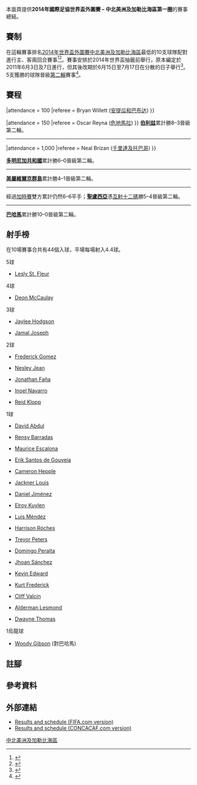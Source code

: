 {{Pathnav|2014年世界盃足球賽|2014年世界盃外圍賽|2014年世界盃外圍賽 (中北美洲及加勒比海區)|frame=3}}
本面頁提供'''2014年國際足協世界盃外圍賽 – 中北美洲及加勒比海區第一圈'''的賽事總結。

== 賽制 ==
在這輪賽事排名[[2014年世界盃外圍賽_(中北美洲及加勒比海區)|2014年世界盃外圍賽中北美洲及加勒比海區]]最低的10支球隊配對進行主、客兩回合賽事<ref name="CONCACAF draw">{{Cite web |url=http://www.fifa.com/mm/document/tournament/loc/01/44/46/33/2014fwc_drawprocedures_northcentralamericacaribbean.pdf |title=2014 FIFA World Cup Brazil–Preliminary Competition Format and Draw Procedure–North, Central and Caribbean Zone |accessdate=2011-11-30 |archive-date=2011-11-20 |archive-url=https://web.archive.org/web/20111120121203/http://www.fifa.com/mm/document/tournament/loc/01/44/46/33/2014fwc_drawprocedures_northcentralamericacaribbean.pdf |dead-url=no }}</ref><ref>{{cite news |url=http://www.fifa.com/worldcup/news/newsid=1424713/index.html |title=Play-off matches in CONCACAF |work=fifa.com |publisher=FIFA |date=26 April 2011 |accessdate=26 April 2011 |archive-date=2014-07-08 |archive-url=https://web.archive.org/web/20140708212308/http://www.fifa.com/worldcup/news/newsid=1424713/index.html |dead-url=no }}</ref>。賽事安排於2014年世界盃抽籤前舉行，原本編定於2011年6月3日及7日進行，但其後改期於6月15日至7月17日在分散的日子舉行<ref>{{cite news |url=http://www.concacaf.com/page/WCQ/NewsDetail/0,,12813~2375767,00.html |title=Montserrat-Belize to open World Cup qualifying |work=CONCACAF.com |publisher=CONCACAF |date=13 June 2011 |accessdate=13 June 2011 |deadurl=yes |archiveurl=https://web.archive.org/web/20110618011331/http://www.concacaf.com/page/WCQ/NewsDetail/0,,12813~2375767,00.html |archivedate=2011年6月18日 }}</ref>。5支獲勝的球隊晉級[[2014年世界盃外圍賽中北美洲及加勒比海區第二輪|第二輪]]賽事<ref>{{cite news|url=http://www.fifa.com/worldcup/preliminaries/nccamerica/matches/index.html|title=Concacaf Fixtures|work=fifa.com|publisher=FIFA|date=8 June 2011|accessdate=8 June 2011|archive-date=2011-12-02|archive-url=https://web.archive.org/web/20111202202058/http://www.fifa.com/worldcup/preliminaries/nccamerica/matches/index.html|dead-url=no}}</ref>。

== 賽程 ==
<div id="Montserrat v Belize">{{footballbox
|date = 2011年6月15日
|time = 18:00 [[UTC–4|UTC–4]]
|team1 = {{fb-rt|MSR}}
|score = 2–5
|report = [http://www.fifa.com/worldcup/preliminaries/nccamerica/matches/round=258091/match=300163072/report.html 報告]
|team2 = {{fb|BLZ|1981}}
|goals1 = [[Jaylee_Hodgson|Hodgson]] {{goal|44||86}}
|goals2 = [[Deon_McCaulay|McCaulay]] {{goal|24||75||83}} <br> [[Harrison_Róches|Róches]] {{goal|50}} <br> [[Elroy_Kuylen|Kuylen]] {{goal|53}}
|stadium = Ato Boldon Stadium，库瓦 <br>([[千里達及托巴哥|千里達及托巴哥]]){{#tag:ref|[[蒙塞拉特島|蒙塞拉特島]]島上並沒有合符國際賽規格的設施，因而移師到[[千里達及托巴哥|千里達及托巴哥]]進行主場賽事<ref>{{cite web |url=http://www.fifa.com/worldcup/news/newsid=1451305/index.html |title=Minnows take marks on the road to Rio |work=FIFA.com |publisher=Fédération Internationale de Football Association |date=13 June 2011 |accessdate=14 June 2011 |archive-date=2011-07-22 |archive-url=https://web.archive.org/web/20110722172920/http://www.fifa.com/worldcup/news/newsid=1451305/index.html |dead-url=no }}</ref>。|group="note"|name="Montserrat"}}
|attendance = 100
|referee = Bryan Willett ([[安提瓜和巴布達足球協會|安提瓜和巴布达]]) 
}}

<div id="Belize v Montserrat">{{footballbox
|date = 2011年7月17日
|time = 16:00 [[UTC–6|UTC–6]]
|team1 = {{fb-rt|BLZ|1981}}
|score = 3–1
|report = [http://www.fifa.com/worldcup/preliminaries/nccamerica/matches/round=258091/match=300166902/report.html 報告]
|team2 = {{fb|MSR}}
|goals1 = [[Daniel_Jiménez_(footballer)|Jiménez]] {{goal|23}} <br> [[Deon_McCaulay|McCaulay]] {{goal|59}} <br> [[Luis_Méndez_(Belizean_footballer)|Méndez]] {{goal|61}}
|goals2 = [[Jaylee_Hodgson|Hodgson]] {{goal|58}}
|stadium = Estadio Olímpico，[[圣佩德罗苏拉|圣佩德罗苏拉]] <br>([[洪都拉斯|洪都拉斯]]){{#tag:ref|次回定於2011年6月19日在[[貝爾墨邦|貝爾墨邦]]的「FFB Field」舉行，但由於政府嚴重干涉足球行政，[[國際足協|國際足協]]緊急委員會於6月17日暫停伯利茲足球協會的會席<ref>[http://www.fifa.com/worldcup/media/newsid=1454212/index.html Suspension of the Football Federation of Belize]</ref>。如情況回復正常及伯利茲足球協會獲得恢復會席，賽事重編於7月10日後舉行；否則伯利茲將會被擯出局<ref>[http://www.concacaf.com/page/WCQ/NewsDetail/0,,12813~2378342,00.html Belize-Montserrat qualifier postponed] {{webarchive|url=https://web.archive.org/web/20110619202459/http://www.concacaf.com/page/WCQ/NewsDetail/0%2C%2C12813~2378342%2C00.html |date=2011-06-19 }}</ref>。7月7日國際足協宣佈暫緩停賽令，賽事可於7月17日前在[[伯利茲|伯利茲]]境外進行<ref>[http://www.fifa.com/worldcup/media/newsid=1470955/index.html Suspension of the Football Federation of Belize provisionally lifted]</ref>。伯利茲足球協會安排賽事於[[洪都拉斯|洪都拉斯]][[圣佩德罗苏拉|圣佩德罗苏拉]]的「Estadio Olímpico」上演<ref>[http://www.concacaf.com/page/WCQ/NewsDetail/0,,12813~2388449,00.html Belize to play home qualifier in Honduras] {{webarchive|url=https://web.archive.org/web/20110819003634/http://www.concacaf.com/page/WCQ/NewsDetail/0%2C%2C12813~2388449%2C00.html |date=2011-08-19 }}</ref>。|group="note"|name="Belize"}}
|attendance = 150
|referee = Oscar Reyna ([[危地馬拉國家足球協會|危地馬拉]]) 
}}
'''[[伯利兹國家足球隊|伯利兹]]'''累計勝8–3晉級第二輪。
----
<div id="Anguilla v Dominican Republic">{{footballbox
|date = 2011年7月8日
|time = 15:30 [[UTC–4|UTC–4]]
|team1 = {{fb-rt|AIA}}
|score = 0–2
|report = [http://www.fifa.com/worldcup/preliminaries/nccamerica/matches/round=258091/match=300163736/report.html 報告]
|team2 = {{fb|DOM}}
|goals1 =
|goals2 = [[Domingo_Peralta|Peralta]] {{goal|7}} <br> [[Jonathan_Faña|Faña]] {{goal|42}}
|stadium = Estadio Panamericano，聖克里斯多堡 <br> ([[多明尼加共和國|多明尼加共和國]]){{#tag:ref|[[安圭拉|安圭拉]]島上並沒有合符國際賽規格的設施，因而移師到[[多明尼加共和國|多明尼加共和國]]進行主場賽事<ref>{{cite web |url=http://www.balompiedominicano.com/2011/06/eliminatorias-al-mundial-8-y-10-de.html |title=Eliminatorias al mundial 8 y 10 de julio en el Estadio Panamericano |language=es |publisher=Balompie Dominicano |date=1 June 2011 |accessdate=14 June 2011 |archive-date=2013-10-16 |archive-url=https://web.archive.org/web/20131016073538/http://www.balompiedominicano.com/2011/06/eliminatorias-al-mundial-8-y-10-de.html |dead-url=no }}</ref>。|group="note"|name="Anguilla"}}
|attendance = 1,000
|referee = Neal Brizan ([[千里達及托巴哥足球協會|千里達及托巴哥]]) 
}}

<div id="Dominican Republic v Anguilla">{{footballbox
|date = 2011年7月10日
|time = 15:30 [[UTC–4|UTC–4]]
|team1 = {{fb-rt|DOM}}
|score = 4–0
|report = [http://www.fifa.com/worldcup/preliminaries/nccamerica/matches/round=258091/match=300163767/report.html 報告]
|team2 = {{fb|AIA}}
|goals1 = [[Inoel_Navarro|Navarro]] {{goal|18||42}} <br> [[Jhoan_Sánchez|Sánchez]] {{goal|27}} <br> [[Jonathan_Faña|Faña]] {{goal|58}}
|goals2 = 
|stadium = Estadio Panamericano，聖克里斯多堡
|attendance = 1,500
|referee = Marcos Brea ([[古巴足球協會|古巴]]) 
}}
'''[[多明尼加共和國國家足球隊|多明尼加共和國]]'''累計勝6–0晉級第二輪。
----
<div id="U.S. Virgin Islands v British Virgin Islands">{{footballbox
|date = 2011年7月3日
|time = 16:00 [[UTC–4|UTC–4]]
|team1 = {{fb-rt|VIR}}
|score = 2–0
|report = [http://www.fifa.com/worldcup/preliminaries/nccamerica/matches/round=258091/match=300163741/report.html 報告]
|team2 = {{fb|VGB}}
|goals1 = [[Alderman_Lesmond|Lesmond]] {{goal|7}} <br> [[Reid_Klopp|Klopp]] {{goal|57}}
|goals2 = 
|stadium = Lionel Roberts Park，[[夏洛特阿马利亚|夏洛特阿马利亚]]
|attendance = 350
|referee = Mauricio Navarro ([[加拿大足球協會|加拿]]) 
}}

<div id="British Virgin Islands v U.S. Virgin Islands">{{footballbox
|date = 2011年7月10日
|time = 15:00 [[UTC–4|UTC–4]]
|team1 = {{fb-rt|VGB}}
|score = 1–2
|report = [http://www.fifa.com/worldcup/preliminaries/nccamerica/matches/round=258091/match=300163765/report.html 報告]
|team2 = {{fb|VIR}}
|goals1 = [[Trevor_Peters|Peters]] {{goal|38}}
|goals2 = [[Dwayne_Thomas|Thomas]] {{goal|2}} <br> [[Reid_Klopp|Klopp]] {{goal|90+3}}
|stadium = Sherly Ground，[[罗德城|罗德城]]
|attendance = 600
|referee = Kevin Morrison ([[牙買加足球協會|牙買加]]) 
}}
'''[[美屬維爾京群島足球代表隊|美屬維爾京群島]]'''累計勝4–1晉級第二輪。
----
<div id="Aruba v Saint Lucia">{{footballbox
|date = 2011年7月8日
|time = 20:00 [[UTC–4|UTC–4]]
|team1 = {{fb-rt|ARU}}
|score = 4–2
|report = [http://www.fifa.com/worldcup/preliminaries/nccamerica/matches/round=258091/match=300163731/report.html 報告]
|team2 = {{fb|LCA}}
|goals1 = [[Erik_Santos_de_Gouveia|Santos de Gouveia]] {{goal|13}} <br> [[Maurice_Escalona|Escalona]] {{goal|48}} <br> [[Frederick_Gomez|Gomez]] {{goal|76}} <br> [[David_Abdul|D. Abdul]] {{goal|85}}
|goals2 = [[Kevin_Edward|Edward]] {{goal|20}} <br> [[Cliff_Valcin|Valcin]] {{goal|46}}
|stadium = Trinidad Stadium，[[奥腊涅斯塔德_(阿鲁巴)|奧臘涅斯塔德]]
|attendance = 300
|referee = Nolan Foster ([[開曼群島足球協會|開曼群島]]) 
}}

<div id="Saint Lucia v Aruba">{{footballbox
|date = 2011年7月12日
|time = 15:30 [[UTC–4|UTC–4]]
|team1 = {{fb-rt|LCA}}
|score = 4–2
|aet = yes
|report = [http://www.fifa.com/worldcup/preliminaries/nccamerica/matches/round=258091/match=300163764/report.html 報告] 
|team2 = {{fb|ARU}}
|goals1 = [[Jamal_Joseph_(footballer)|J. Joseph]] {{goal|14||29||71}} <br> [[Kurt_Frederick|Frederick]] {{goal|74}}
|goals2 = [[Frederick_Gomez|Gomez]] {{goal|44}} <br> [[Rensy_Barradas|Barradas]] {{goal|76}}
|stadium = Mindoo Philip Park，[[卡斯特里|卡斯特里]] 
|attendance = 500
|referee = Stanley Lancaster ([[圭亚那足球协会|圭亞那]])}}
{{penshootoutbox
|penalties1 = [[Zaine_Pierre|Pierre]] {{pengoal}}<br />[[Kervin_Nathan_Justin|Justin]] {{pengoal}}<br />[[Kurt_Frederick|Frederick]] {{pengoal}}<br />[[Kevin_Edward|Edward]] {{pengoal}}<br />[[Pernel_Williams|Williams]] {{pengoal}}
|penaltyscore = 5–4
|penalties2 = {{pengoal}} [[Jean_Luc_Bergen|Bergen]]<br />{{pengoal}} [[Raymond_Baten|Baten]]<br />{{pengoal}} [[Rensy_Barradas|Barradas]]<br />{{pengoal}} [[Frederick_Gomez|Gomez]]<br />{{penmiss}} [[Jelano_Cruden|Cruden]]}}
經過[[加時賽|加時賽]]雙方累計仍然6–6平手；'''[[聖盧西亞國家足球隊|聖盧西亞]]'''憑[[互射十二碼|互射十二碼]]勝5–4晉級第二輪。
----
<div id="Turks and Caicos Islands v Bahamas">{{footballbox
|date = 2011年7月2日
|time = 17:00 [[UTC–4|UTC–4]]
|team1 = {{fb-rt|TCA}}
|score = 0–4
|report = [http://www.fifa.com/worldcup/preliminaries/nccamerica/matches/round=258091/match=300163737/report.html 報告]
|team2 = {{fb|BAH}}
|goals1 =
|goals2 = [[Nesley_Jean|Jean]] {{goal|32||61}} <br> [[Cameron_Hepple|Hepple]] {{goal|36|pen.}} <br> [[Jackner_Louis|Louis]] {{goal|90+2}} 
|stadium = National Stadium，普罗维登西亚莱斯岛
|attendance = 1,021
|referee = Hugo Cruz ([[哥斯達黎加足球協會|哥斯達黎加]]) 
}}

<div id="Bahamas v Turks and Caicos Islands">{{footballbox
|date = 2011年7月9日
|time = 16:00 [[UTC–4|UTC–4]]
|team1 = {{fb-rt|BAH}}
|score = 6–0
|report = [http://www.fifa.com/worldcup/preliminaries/nccamerica/matches/round=258091/match=300163766/report.html 報告]
|team2 = {{fb|TCA}}
|goals1 = [[Woody_Gibson|Gibson]] {{goal|4|o.g.}} <br> [[Lesly_St._Fleur|St. Fleur]] {{goal|17||64||73||84||90}}
|goals2 = 
|stadium = Roscow A. L. Davies Soccer Field，[[拿骚_(巴哈马)|拿騷]]
|attendance = 1,600
|referee = Javier Santos ([[波多黎各足球協會|波多黎各]]) 
}}
'''[[巴哈馬足球代表隊|巴哈馬]]'''累計勝10–0晉級第二輪。

==射手榜==
在10場賽事合共有44個入球，平場每場射入4.4球。

;5球
*{{flagicon|BAH}} [[Lesly_St._Fleur|Lesly St. Fleur]]

;4球
*{{flagicon|BLZ|1981}} [[Deon_McCaulay|Deon McCaulay]]

;3球
{{col-begin}}
{{col-3}}
*{{flagicon|MSR}} [[Jaylee_Hodgson|Jaylee Hodgson]]
{{col-3}}
*{{flagicon|LCA}} [[Jamal_Joseph_(footballer)|Jamal Joseph]]
{{col-3}}
{{col-end}}

;2球
{{col-begin}}
{{col-3}}
*{{flagicon|ARU}} [[Frederick_Gomez|Frederick Gomez]]
*{{flagicon|BAH}} [[Nesley_Jean|Nesley Jean]]
{{col-3}}
*{{flagicon|DOM}} [[Jonathan_Faña|Jonathan Faña]]
*{{flagicon|DOM}} [[Inoel_Navarro|Inoel Navarro]]
{{col-3}}
*{{flagicon|VIR}} [[Reid_Klopp|Reid Klopp]]
{{col-end}}

;1球
{{col-begin}}
{{col-3}}
*{{flagicon|ARU}} [[David_Abdul|David Abdul]]
*{{flagicon|ARU}} [[Rensy_Barradas|Rensy Barradas]]
*{{flagicon|ARU}} [[Maurice_Escalona|Maurice Escalona]]
*{{flagicon|ARU}} [[Erik_Santos_de_Gouveia|Erik Santos de Gouveia]]
*{{flagicon|BAH}} [[Cameron_Hepple|Cameron Hepple]]
*{{flagicon|BAH}} [[Jackner_Louis|Jackner Louis]]
{{col-3}}
*{{flagicon|BLZ|1981}} [[Daniel_Jiménez_(footballer)|Daniel Jiménez]]
*{{flagicon|BLZ|1981}} [[Elroy_Kuylen|Elroy Kuylen]]
*{{flagicon|BLZ|1981}} [[Luis_Méndez_(Belizean_footballer)|Luis Méndez]]
*{{flagicon|BLZ|1981}} [[Harrison_Róches|Harrison Róches]]
*{{flagicon|VGB}} [[Trevor_Peters|Trevor Peters]]
*{{flagicon|DOM}} [[Domingo_Peralta|Domingo Peralta]]
{{col-3}}
*{{flagicon|DOM}} [[Jhoan_Sánchez|Jhoan Sánchez]]
*{{flagicon|LCA}} [[Kevin_Edward|Kevin Edward]]
*{{flagicon|LCA}} [[Kurt_Frederick|Kurt Frederick]]
*{{flagicon|LCA}} [[Cliff_Valcin|Cliff Valcin]]
*{{flagicon|VIR}} [[Alderman_Lesmond|Alderman Lesmond]]
*{{flagicon|VIR}} [[Dwayne_Thomas|Dwayne Thomas]]
{{col-end}}

;1烏龍球
*{{flagicon|TCA}} [[Woody_Gibson|Woody Gibson]] (對巴哈馬)

==註腳==
<references group="note" />

==參考資料==
{{reflist}}

== 外部連結 ==
* [http://www.fifa.com/worldcup/preliminaries/nccamerica/matches/index.html Results and schedule (FIFA.com version)]{{Wayback|url=http://www.fifa.com/worldcup/preliminaries/nccamerica/matches/index.html |date=20111202202058 }}
* [https://web.archive.org/web/20120605030400/http://www.concacaf.com/page/WCQ/Schedule/0,,12813,00.html Results and schedule (CONCACAF.com version)]

{{2014年國際足協世界盃外圍賽}}

[[Category:2014年世界盃外圍賽|中北美洲及加勒比海區]]